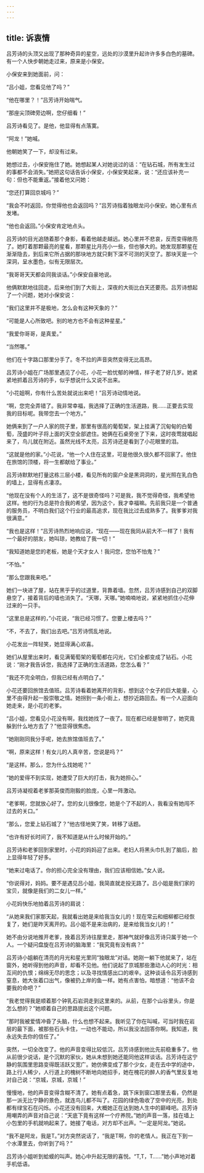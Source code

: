 ```yaml
---
---
---
```

title: 诉衷情
---




吕芳诗的头顶又出现了那种奇异的星空，远处的沙漠里升起许许多多白色的墓碑。有一个人快步朝她走过来，原来是小保安。

小保安来到她面前，问：

“吕小姐，您看见他了吗？”

“他在哪里？！”吕芳诗开始喘气。

“那座尖顶碑旁边啊，您仔细看！”

吕芳诗看见了。是他，他显得有点落寞。

“阿龙！”她喊。

他朝她笑了一下，却没有过来。

她想过去，小保安拖住了她。她想起某人对她说过的话：“在钻石城，所有发生过的事都不会消失。”她把这句话告诉小保安，小保安笑起来，说：“还应该补充一句：但也不能重返。”接着他又问她：

“您还打算回京城吗？”

“我会不时返回，你觉得他也会返回吗？”吕芳诗指着独眼龙问小保安。她心里有点发堵。

“他也会返回。”小保安肯定地点头。

吕芳诗的目光追随着那个身影，看着他越走越远。她心里并不悲哀，反而变得敞亮了。她盯着那颗最亮的星看，那颗星比月亮小一些，但也够大的。她发现那颗星在渐渐隐去，到后来它所占据的那块地方就只剩下深不可测的天空了。那块天是一个深洞，呈水墨色，似有无限层次。

“我哥哥天天都会同我谈话。”小保安自豪地说。

他俩默默地往回走。后来他们到了大街上，深夜的大街比白天还要亮。吕芳诗想起了一个问题，她对小保安说：

“我们这里并不是极地，怎么会有这种天象的？”

“可能是人心所致吧。别的地方也不会有这种星星。”

“我爱你哥哥，是真爱。”

“当然哪。”

他们在十字路口那里分手了。冬不拉的声音突然变得无比高昂。

吕芳诗小姐在广场那里遇见了小花，小花一脸忧郁的神情，样子老了好几岁。她紧紧地抓着吕芳诗的手，似乎想说什么又说不出来。

“小花姐啊，你有什么苦处就说出来吧！”吕芳诗动情地说。

“啊，您完全弄错了。我非常幸福，我选择了正确的生活道路，我……正要去实现我的目标呢。我带您去一个地方。”

她俩来到了一户人家的院子里，那里有很高的葡萄架，架上挂满了沉甸甸的白葡萄，茂盛的叶子将上面的天空全部遮住。她俩在石桌旁坐了下来，这时夜莺就唱起来了，鸟儿就在附近。虽然光线不太亮，吕芳诗还是看到了小花眼里的泪。

“这就是他的家。”小花说，“他一个人住在这里，可是他很久很久都不回家了。他住在旅馆的顶楼，将一生都献给了事业。”

吕芳诗默默地打量这栋三层小楼，看见所有的窗户全是黑洞洞的，星光照在乳白色的墙上，显得有点凄凉。

“他现在没有个人的生活了，这不是很奇怪吗？可是我，我不觉得奇怪，我希望他这样。他的行为总是符合我的希望，因为这个，我才幸福嘛。先前我只是一个普通的服务员，不明白我们这个行业的最高追求，现在我比过去成熟多了。我爹爹对我很满意。”

“我也是这样！”吕芳诗热烈地响应说，“现在——现在我同从前大不一样了！我有一个最好的朋友，她叫琼，她教给了我一切！”

“我知道她是您的老板，她是个天才女人！我问您，您怕不怕鬼？”

“不怕。”

“那么您跟我来吧。”

她们一块进了屋，站在黑乎乎的过道里，背靠着墙。忽然，吕芳诗感到自己的双脚悬空了，接着背后的墙也消失了。“天哪，天哪。”她喃喃地说，紧紧地抓住小花伸过来的一只手。

“这里总是这样的，”小花说，“我已经习惯了。您要上楼去吗？”

“不，不去了，我们出去吧。”吕芳诗慌乱地说。

小花发出一阵轻笑，她显得满心欢喜。

她们从屋里出来时，看见满葡萄架的葡萄都在闪光，它们全都变成了钻石。小花说：“刚才我告诉您，我选择了正确的生活道路，您怎么看？”

“我还不完全明白，但我已经有点明白了。”

小花还要回旅馆去值班。吕芳诗看着她离开的背影，想到这个女子的巨大能量，心里不由得升起一股崇敬之情。她拐到一条小街上，想抄近路回去。有一个人迎面向她走来，是小花的老爹。

“吕小姐，您看见小花没有啊，我找她找了一夜了。现在都已经是黎明了，她究竟躲到什么地方去了？”他显得很焦虑。

“她刚刚同我分手呢，她去旅馆值班去了。”

“啊，原来这样！有女儿的人真辛苦，您说是吗？”

“是这样。那么，您为什么找她呢？”

“她的爱得不到实现，她遭受了巨大的打击，我为她担心。”

吕芳诗凝视着老爹那英俊而刚毅的脸庞，心里一阵激动。

“老爹啊，您就放心好了。您的女儿很像您，她是个了不起的人，我看没有她闯不过去的关口。”

“那么，您爱上钻石城了？”他古怪地笑了笑，转移了话题。

“也许有好长时间了，我不知道是从什么时候开始的。”

吕芳诗和老爹回到家里时，小花的妈妈迎了出来。老妇人将黑头巾扎到了脑后，脸上显得年轻了好多。

“她来过电话了。你的担心完全没有理由，我们应该相信她。”女人说。

“你说得对，妈妈。要不是遇见吕小姐，我简直就走投无路了。吕小姐是我们家的宝贝，就像是我们的二女儿一样。”

小花妈快乐地拍着吕芳诗的肩说：

“从她来我们家那天起，我就看出她是来给我当女儿的！现在常云和细柳都已经恢复了，她们是昨天离开的。吕小姐不是来治病的，是来给我当女儿的！”

她不由分说地推开老爹，挽着吕芳诗往屋里走，那神气就好像吕芳诗只属于她一个人。一个疑问盘旋在吕芳诗的脑海里：“我究竟有没有病？”

吕芳诗小姐躺在清亮的月光和星光里同“独眼龙”对话。她刚一躺下他就来了，站在窗外，她听得到他的声音，却看不见他。他们说起了京城那些激动人心的时光：相互间的仇恨；绵绵无尽的思念；以及寻找情感出口的艰辛。这种谈话令吕芳诗感到窒息，她大张着口出气，像被扔上岸的鱼一样。她有点害怕，暗想道：“他该不会要我的命吧？”

“我老觉得我是顺着那个钟乳石岩洞走到这里来的。从前，在那个山谷里头，你是怎么想的？”她顺着自己的思路提出这个问题。

“那时我被爱情冲昏了头脑，什么也想不起来。我听见了你在叫喊，可当时我在岩层的最下面，被那些石头卡住，一动也不能动，所以我没法回答你啊。我知道，我永远失去你的信任了。”

突然，一切全改变了。他的声音变得比较低沉，吕芳诗感到他比先前稳重多了。他从前很少说话，是个沉默的家伙，她从未想到她还能同他这样谈话。吕芳诗在这宁静的氛围里思路变得既活跃又宽广。她仿佛变成了那个少女，走在去中学的途中，路上行人稀少，人行道上的槐树不断地向她招手，她在槐花的醉人的香气里反复地对自己说：“京城，京城，京城！”

慢慢地，他的声音变得含糊不清了。她有点着急，跳下床到窗口那里去看，仍然是那一派无比宁静的景色，就连鸟儿都不叫了。花园的绿色吸收了空中的光亮，到处都有绿宝石在闪烁。小花还没有回来，大概她正在达到她人生中的巅峰吧。吕芳诗用嘲弄的声音对自己说：“天底下竟有这样一个疗养院。”她的声音一落，挂在墙上小包里的手机就响起来了。她接了电话，对方却不出声。“一定是阿龙。”她说。

“我不是阿龙，我是T。”对方突然说话了，“我是T啊，你的老情人。我正在下到一个水潭里去，你听到了吗？”

吕芳诗小姐听到蛤蟆的叫声。她心中升起无限的喜悦。“T,T，T……”她小声地对着手机低语。